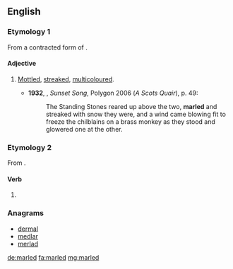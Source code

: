 ==English==

===Etymology 1===
From a contracted form of {{m|en|marble}} {{suffix||ed|lang=en}}.

====Adjective====
{{en-adj}}

# {{label|en|chiefly|Scotland}} [[mottled|Mottled]], [[streaked]], [[multicoloured]].
#* '''1932''', {{w|Lewis Grassic Gibbon}}, ''Sunset Song'', Polygon 2006 (''A Scots Quair''), p. 49:
#*: The Standing Stones reared up above the two, '''marled''' and streaked with snow they were, and a wind came blowing fit to freeze the chilblains on a brass monkey as they stood and glowered one at the other.

===Etymology 2===
From {{suffix|marl|ed|lang=en}}.

====Verb====
{{head|en|verb form}}

# {{en-past of|marl}}

===Anagrams===
* [[dermal#English|dermal]]
* [[medlar#English|medlar]]
* [[merlad#English|merlad]]

[[de:marled]]
[[fa:marled]]
[[mg:marled]]